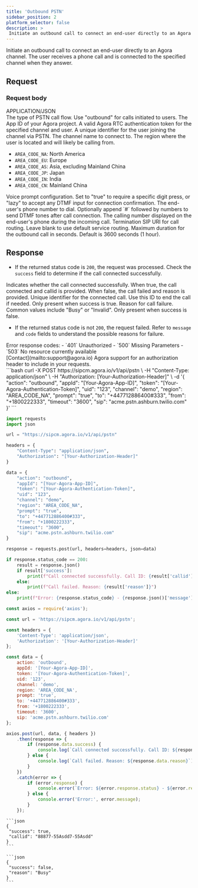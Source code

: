 ```yaml
---
title: 'Outbound PSTN'
sidebar_position: 2
platform_selector: false
description: >
 Initiate an outbound call to connect an end-user directly to an Agora channel.
---
```



<RestAPILayout>
 <LeftColumn
   title={frontMatter.title}
   method="POST"
   endpoint="https://sipcm.agora.io/v1/api/pstn"
 >

Initiate an outbound call to connect an end-user directly to an Agora channel. The user receives a phone call and is connected to the specified channel when they answer.

## Request

### Request body

<div class="api-mime-type">APPLICATION/JSON</div>

<ParameterList title="BODY" required={true}>
 <Parameter name="action" type="string" possibleValues="inbound, outbound, inboundsip, endcall, cancelcall" required={true}>
   The type of PSTN call flow. Use "outbound" for calls initiated to users.
 </Parameter>
 <Parameter name="appId" type="string" required={true}>
   The App ID of your Agora project.
 </Parameter>
 <Parameter name="token" type="string" required={false}>
   A valid Agora RTC authentication token for the specified channel and user.
 </Parameter>
 <Parameter name="uid" type="string" required={false}>
   A unique identifier for the user joining the channel via PSTN.
 </Parameter>
 <Parameter name="channel" type="string" required={true}>
   The channel name to connect to.
 </Parameter>
 <Parameter name="region" type="string" required={true}>
   The region where the user is located and will likely be calling from.

   - `AREA_CODE_NA`: North America    
   - `AREA_CODE_EU`: Europe    
   - `AREA_CODE_AS`: Asia, excluding Mainland China    
   - `AREA_CODE_JP`: Japan   
   - `AREA_CODE_IN`: India   
   - `AREA_CODE_CN`: Mainland China    

 </Parameter>
 <Parameter name="prompt" type="string" required={true}>
   Voice prompt configuration. Set to "true" to require a specific digit press, or "lazy" to accept any DTMF input for connection confirmation.
 </Parameter>
 <Parameter name="to" type="string" required={true}>
   The end-user's phone number to dial. Optionally append `#` followed by numbers to send DTMF tones after call connection.
 </Parameter>
 <Parameter name="from" type="string" required={true}>
   The calling number displayed on the end-user's phone during the incoming call.
 </Parameter>
 <Parameter name="sip" type="string" required={false}>
   Termination SIP URI for call routing. Leave blank to use default service routing.
 </Parameter>
 <Parameter name="timeout" type="string" defaultValue="3600" required={false}>
   Maximum duration for the outbound call in seconds. Default is 3600 seconds (1 hour).
 </Parameter>
</ParameterList>

## Response

- If the returned status code is `200`, the request was processed. Check the `success` field to determine if the call connected successfully.

 <ParameterList title="OK">
   <Parameter name="success" type="boolean">
     Indicates whether the call connected successfully. When true, the call connected and callid is provided. When false, the call failed and reason is provided.
   </Parameter>
   <Parameter name="callid" type="string">
     Unique identifier for the connected call. Use this ID to end the call if needed. Only present when success is true.
   </Parameter> 
   <Parameter name="reason" type="string">
     Reason for call failure. Common values include "Busy" or "Invalid". Only present when success is false.
   </Parameter> 
 </ParameterList>

- If the returned status code is not `200`, the request failed. Refer to `message` and `code` fields to understand the possible reasons for failure.

 <ParameterList title="Non-200">
   <Parameter name="code" type="integer">
   Error response codes:
   - `401` Unauthorized
   - `500` Missing Parameters
   - `503` No resource currently available
   </Parameter>
 </ParameterList>

</LeftColumn>

<RightColumn>

<Section title="Authorization">
[Contact](mailto:support@agora.io) Agora support for an authorization header to include in your requests.
</Section>

<Section title="Request example">

 <Tabs groupId="code-examples">
   <TabItem value="curl" label="curl" default>
     ```bash
     curl -X POST https://sipcm.agora.io/v1/api/pstn \
       -H "Content-Type: application/json" \
       -H "Authorization: [Your-Authorization-Header]" \
       -d '{
         "action": "outbound",
         "appId": "[Your-Agora-App-ID]",
         "token": "[Your-Agora-Authentication-Token]",
         "uid": "123",
         "channel": "demo",
         "region": "AREA_CODE_NA",
         "prompt": "true",
         "to": "+447712886400#333",
         "from": "+1800222333",
         "timeout": "3600",
         "sip": "acme.pstn.ashburn.twilio.com"
       }'
     ```
   </TabItem>
   <TabItem value="python" label="Python">

   ```python
   import requests
   import json

   url = "https://sipcm.agora.io/v1/api/pstn"

   headers = {
       "Content-Type": "application/json",
       "Authorization": "[Your-Authorization-Header]"
   }

   data = {
       "action": "outbound",
       "appId": "[Your-Agora-App-ID]",
       "token": "[Your-Agora-Authentication-Token]",
       "uid": "123",
       "channel": "demo",
       "region": "AREA_CODE_NA",
       "prompt": "true",
       "to": "+447712886400#333",
       "from": "+1800222333",
       "timeout": "3600",
       "sip": "acme.pstn.ashburn.twilio.com"
   }

   response = requests.post(url, headers=headers, json=data)

   if response.status_code == 200:
       result = response.json()
       if result['success']:
           print(f"Call connected successfully. Call ID: {result['callid']}")
       else:
           print(f"Call failed. Reason: {result['reason']}")
   else:
       print(f"Error: {response.status_code} - {response.json()['message']}")
   ```
   </TabItem>

   <TabItem value="node" label="Node.js">

   ```js
   const axios = require('axios');

   const url = 'https://sipcm.agora.io/v1/api/pstn';

   const headers = {
       'Content-Type': 'application/json',
       'Authorization': '[Your-Authorization-Header]'
   };

   const data = {
       action: 'outbound',
       appId: '[Your-Agora-App-ID]',
       token: '[Your-Agora-Authentication-Token]',
       uid: '123',
       channel: 'demo',
       region: 'AREA_CODE_NA',
       prompt: 'true',
       to: '+447712886400#333',
       from: '+1800222333',
       timeout: '3600',
       sip: 'acme.pstn.ashburn.twilio.com'
   };

   axios.post(url, data, { headers })
       .then(response => {
           if (response.data.success) {
               console.log(`Call connected successfully. Call ID: ${response.data.callid}`);
           } else {
               console.log(`Call failed. Reason: ${response.data.reason}`);
           }
       })
       .catch(error => {
           if (error.response) {
               console.error(`Error: ${error.response.status} - ${error.response.data.message}`);
           } else {
               console.error('Error:', error.message);
           }
       });
   ```
   </TabItem>
 </Tabs>

</Section>

<Section title="Response example">

<Tabs groupId="response-examples">
  <TabItem value="200" label="200" default>

    ```json
    {  
     "success": true,
     "callid": "88877-55Asdd7-55Asdd"
    }
    ```
  </TabItem>
  <TabItem value="non-200" label="Non-200">

    ```json
    {  
     "success": false,
     "reason": "Busy"
    }
    ```
  </TabItem>
</Tabs>

</Section>
</RightColumn>
</RestAPILayout>
